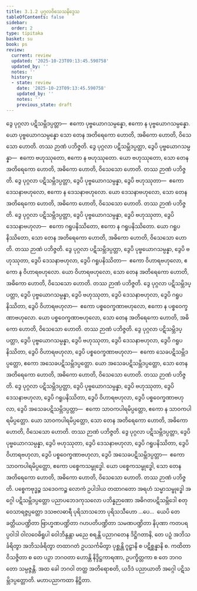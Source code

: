```yaml
---
title: 3.1.2 ပုဂ္ဂလဝိသေသနိဒ္ဒေသ
tableOfContents: false
sidebar:
  order: 2
type: tipitaka
basket: su
book: ps
review:
  current: review
  updated: '2025-10-23T09:13:45.590758'
  updated_by: ''
  notes: ''
  history:
  - state: review
    date: '2025-10-23T09:13:45.590758'
    updated_by: ''
    notes: ''
    previous_state: draft
---
```



<ReviewStatus review={frontmatter.review} showDetails={true} />

<HypothesisAnnotation frontmatter={frontmatter} />

<DynamicBreadcrumb />

<Division number="8" book="ps" e="ch" v="26" p="293">

<Paragraph number="1775" book="ps">
ဒွေ ပုဂ္ဂလာ ပဋိသမ္ဘိဒပ္ပတ္တာ—  ဧကော ပုဗ္ဗယောဂသမ္ပန္နော, ဧကော န ပုဗ္ဗယောဂသမ္ပန္နော. ယော ပုဗ္ဗယောဂသမ္ပန္နော သော တေန အတိရေကော ဟောတိ, အဓိကော ဟောတိ, ဝိသေသော ဟောတိ. တဿ ဉာဏံ ပဘိဇ္ဇတိ.
</Paragraph>

<Paragraph number="1776" book="ps">
ဒွေ ပုဂ္ဂလာ ပဋိသမ္ဘိဒပ္ပတ္တာ, ဒွေပိ ပုဗ္ဗယောဂသမ္ပန္နာ—  ဧကော ဗဟုဿုတော, ဧကော န ဗဟုဿုတော. ယော ဗဟုဿုတော, သော တေန အတိရေကော ဟောတိ, အဓိကော ဟောတိ, ဝိသေသော ဟောတိ. တဿ ဉာဏံ ပဘိဇ္ဇတိ.
</Paragraph>

<Paragraph number="1777" book="ps">
ဒွေ ပုဂ္ဂလာ ပဋိသမ္ဘိဒပ္ပတ္တာ, ဒွေပိ ပုဗ္ဗယောဂသမ္ပန္နာ, ဒွေပိ ဗဟုဿုတာ—  ဧကော ဒေသနာဗဟုလော, ဧကော န ဒေသနာဗဟုလော. ယော ဒေသနာဗဟုလော, သော တေန အတိရေကော ဟောတိ, အဓိကော ဟောတိ, ဝိသေသော ဟောတိ. တဿ ဉာဏံ ပဘိဇ္ဇတိ.
</Paragraph>

<Paragraph number="1778" book="ps">
ဒွေ ပုဂ္ဂလာ ပဋိသမ္ဘိဒပ္ပတ္တာ, ဒွေပိ ပုဗ္ဗယောဂသမ္ပန္နာ, ဒွေပိ ဗဟုဿုတာ, ဒွေပိ ဒေသနာဗဟုလာ—  ဧကော ဂရူပနိဿိတော, ဧကော န ဂရူပနိဿိတော. ယော ဂရူပနိဿိတော, သော တေန အတိရေကော ဟောတိ, အဓိကော ဟောတိ, ဝိသေသော ဟောတိ. တဿ ဉာဏံ ပဘိဇ္ဇတိ.
</Paragraph>

<Paragraph number="1779" book="ps">
ဒွေ ပုဂ္ဂလာ ပဋိသမ္ဘိဒပ္ပတ္တာ, ဒွေပိ ပုဗ္ဗယောဂသမ္ပန္နာ, ဒွေပိ ဗဟုဿုတာ, ဒွေပိ ဒေသနာဗဟုလာ, ဒွေပိ ဂရူပနိဿိတာ—  ဧကော ဝိဟာရဗဟုလော, ဧကော န ဝိဟာရဗဟုလော. ယော ဝိဟာရဗဟုလော, သော တေန အတိရေကော ဟောတိ, အဓိကော ဟောတိ, ဝိသေသော ဟောတိ. တဿ ဉာဏံ ပဘိဇ္ဇတိ.
</Paragraph>

<Paragraph number="1780" book="ps">
ဒွေ ပုဂ္ဂလာ ပဋိသမ္ဘိဒပ္ပတ္တာ, ဒွေပိ ပုဗ္ဗယောဂသမ္ပန္နာ, ဒွေပိ ဗဟုဿုတာ, ဒွေပိ ဒေသနာဗဟုလာ, ဒွေပိ ဂရူပနိဿိတာ, ဒွေပိ ဝိဟာရဗဟုလာ—  ဧကော ပစ္စဝေက္ခဏာဗဟုလော, ဧကော န ပစ္စဝေက္ခဏာဗဟုလော. ယော ပစ္စဝေက္ခဏာဗဟုလော, သော တေန အတိရေကော ဟောတိ, အဓိကော ဟောတိ, ဝိသေသော ဟောတိ. တဿ ဉာဏံ ပဘိဇ္ဇတိ.
</Paragraph>

<Paragraph number="1781" book="ps">
ဒွေ ပုဂ္ဂလာ ပဋိသမ္ဘိဒပ္ပတ္တာ, ဒွေပိ ပုဗ္ဗယောဂသမ္ပန္နာ, ဒွေပိ ဗဟုဿုတာ, ဒွေပိ ဒေသနာဗဟုလာ, ဒွေပိ ဂရူပနိဿိတာ, ဒွေပိ ဝိဟာရဗဟုလာ, ဒွေပိ ပစ္စဝေက္ခဏာဗဟုလာ—  ဧကော သေခပဋိသမ္ဘိဒပ္ပတ္တော, ဧကော အသေခပဋိသမ္ဘိဒပ္ပတ္တော. ယော အသေခပဋိသမ္ဘိဒပ္ပတ္တော, သော တေန အတိရေကော ဟောတိ, အဓိကော ဟောတိ, ဝိသေသော ဟောတိ. တဿ ဉာဏံ ပဘိဇ္ဇတိ.
</Paragraph>

<Paragraph number="1782" book="ps">
ဒွေ ပုဂ္ဂလာ ပဋိသမ္ဘိဒပ္ပတ္တာ, ဒွေပိ ပုဗ္ဗယောဂသမ္ပန္နာ, ဒွေပိ ဗဟုဿုတာ, ဒွေပိ ဒေသနာဗဟုလာ, ဒွေပိ ဂရူပနိဿိတာ, ဒွေပိ ဝိဟာရဗဟုလာ, ဒွေပိ ပစ္စဝေက္ခဏာဗဟုလာ, ဒွေပိ အသေခပဋိသမ္ဘိဒပ္ပတ္တာ—  ဧကော သာဝကပါရမိပ္ပတ္တော, ဧကော န သာဝကပါရမိပ္ပတ္တော. ယော သာဝကပါရမိပ္ပတ္တော, သော တေန အတိရေကော ဟောတိ, အဓိကော ဟောတိ, ဝိသေသော ဟောတိ. တဿ ဉာဏံ ပဘိဇ္ဇတိ.
</Paragraph>

<Paragraph number="1783" book="ps">
ဒွေ ပုဂ္ဂလာ ပဋိသမ္ဘိဒပ္ပတ္တာ, ဒွေပိ ပုဗ္ဗယောဂသမ္ပန္နာ, ဒွေပိ ဗဟုဿုတာ, ဒွေပိ ဒေသနာဗဟုလာ, ဒွေပိ ဂရူပနိဿိတာ, ဒွေပိ ဝိဟာရဗဟုလာ, ဒွေပိ ပစ္စဝေက္ခဏာဗဟုလာ, ဒွေပိ အသေခပဋိသမ္ဘိဒပ္ပတ္တာ—  ဧကော သာဝကပါရမိပ္ပတ္တော, ဧကော ပစ္စေကသမ္ဗုဒ္ဓေါ. ယော ပစ္စေကသမ္ဗုဒ္ဓေါ, သော တေန အတိရေကော ဟောတိ, အဓိကော ဟောတိ, ဝိသေသော ဟောတိ. တဿ ဉာဏံ ပဘိဇ္ဇတိ.
</Paragraph>

<Paragraph number="1784" book="ps">
ပစ္စေကဗုဒ္ဓဉ္စ သဒေဝကဉ္စ လောကံ ဥပါဒါယ တထာဂတော အရဟံ သမ္မာသမ္ဗုဒ္ဓေါ အဂ္ဂေါ ပဋိသမ္ဘိဒပ္ပတ္တော ပညာပဘေဒကုသလော ပဘိန္နဉာဏော အဓိဂတပဋိသမ္ဘိဒေါ စတုဝေသာရဇ္ဇပ္ပတ္တော ဒသဗလဓာရီ ပုရိသာသဘော ပုရိသသီဟော …ပေ…  ယေပိ တေ ခတ္တိယပဏ္ဍိတာ ဗြာဟ္မဏပဏ္ဍိတာ ဂဟပတိပဏ္ဍိတာ သမဏပဏ္ဍိတာ နိပုဏာ ကတပရပ္ပဝါဒါ ဝါလဝေဓိရူပါ ဝေါဘိန္ဒန္တာ မညေ စရန္တိ ပညာဂတေန ဒိဋ္ဌိဂတာနိ, တေ ပဉှံ အဘိသင်္ခရိတွာ အဘိသင်္ခရိတွာ တထာဂတံ ဥပသင်္ကမိတွာ ပုစ္ဆန္တိ ဂူဠှာနိ စ ပဋိစ္ဆန္နာနိ စ. ကထိတာ ဝိသဇ္ဇိတာ စ တေ ပဉှာ ဘဂဝတာ ဟောန္တိ နိဒ္ဒိဋ္ဌကာရဏာ, ဥပက္ခိတ္တကာ စ တေ ဘဂဝတော သမ္ပဇ္ဇန္တိ. အထ ခေါ ဘဂဝါ တတ္ထ အတိရောစတိ, ယဒိဒံ ပညာယာတိ အဂ္ဂေါ ပဋိသမ္ဘိဒပ္ပတ္တောတိ.

</Paragraph>
</Division>

<Paragraph number="1785" type="center" book="ps">
မဟာပညာကထာ နိဋ္ဌိတာ.
</Paragraph>